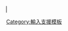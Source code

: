 <span style="border-top:1px #000 solid;border-left:1px #000 solid;">{{{1}}}</span><noinclude>
[[Category:輸入支援模板]]
</noinclude>